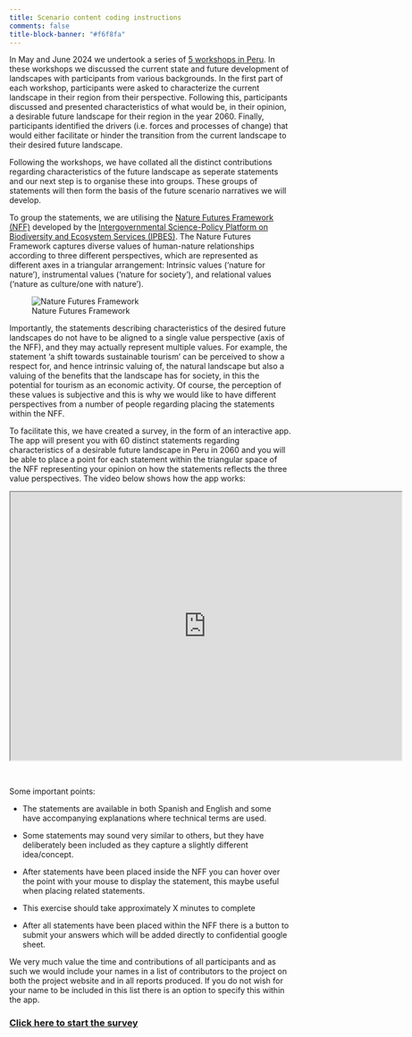 ```yaml
---
title: Scenario content coding instructions
comments: false
title-block-banner: "#f6f8fa"
---
```


In May and June 2024 we undertook a series of [5 workshops in Peru](../impressions/Scenario_workshops_2024_blog.qmd). In these workshops we discussed the current state and future development of landscapes with participants from various backgrounds. In the first part of each workshop, participants were asked to characterize the current landscape in their region from their perspective. Following this, participants discussed and presented characteristics of what would be, in their opinion, a desirable future landscape for their region in the year 2060. Finally, participants identified the drivers (i.e. forces and processes of change) that would either facilitate or hinder the transition from the current landscape to their desired future landscape.

Following the workshops, we have collated all the distinct contributions regarding characteristics of the future landscape as seperate statements and our next step is to organise these into groups. These groups of statements will then form the basis of the future scenario narratives we will develop.

To group the statements, we are utilising the [Nature Futures Framework (NFF)](https://www.naturefuturesframework.org/) developed by the [Intergovernmental Science-Policy Platform on Biodiversity and Ecosystem Services (IPBES)](https://www.ipbes.net/). The Nature Futures Framework captures diverse values of human-nature relationships according to three different perspectives, which are represented as different axes in a triangular arrangement: Intrinsic values (‘nature for nature’), instrumental values (‘nature for society’), and relational values (‘nature as culture/one with nature’).

![Nature Futures Framework](../img/NFF.png)

Importantly, the statements describing characteristics of the desired future landscapes do not have to be aligned to a single value perspective (axis of the NFF), and they may actually represent multiple values. For example, the statement 'a shift towards sustainable tourism' can be perceived to show a respect for, and hence intrinsic valuing of, the natural landscape but also a valuing of the benefits that the landscape has for society, in this the potential for tourism as an economic activity. Of course, the perception of these values is subjective and this is why we would like to have different perspectives from a number of people regarding placing the statements within the NFF.

To facilitate this, we have created a survey, in the form of an interactive app. The app will present you with 60 distinct statements regarding characteristics of a desirable future landscape in Peru in 2060 and you will be able to place a point for each statement within the triangular space of the NFF representing your opinion on how the statements reflects the three value perspectives. The video below shows how the app works:

<iframe src="https://drive.google.com/file/d/1e9L2eFRMcuZNED45qT5FHb0V7hkPZaTL/preview" width="700" height="480" allow="autoplay"  style="border:1;display:block;margin:auto"></iframe>
<br>

Some important points:

-    The statements are available in both Spanish and English and some have accompanying explanations where technical terms are used.

-    Some statements may sound very similar to others, but they have deliberately been included as they capture a slightly different idea/concept.

-    After statements have been placed inside the NFF you can hover over the point with your mouse to display the statement, this maybe useful when placing related statements.

-    This exercise should take approximately X minutes to complete

-    After all statements have been placed within the NFF there is a button to submit your answers which will be added directly to confidential google sheet.

We very much value the time and contributions of all participants and as such we would include your names in a list of contributors to the project on both the project website and in all reports produced. If you do not wish for your name to be included in this list there is an option to specify this within the app.

### [[**Click here to start the survey**]{.underline}](https://nascent-peru.shinyapps.io/nff-coding/)

